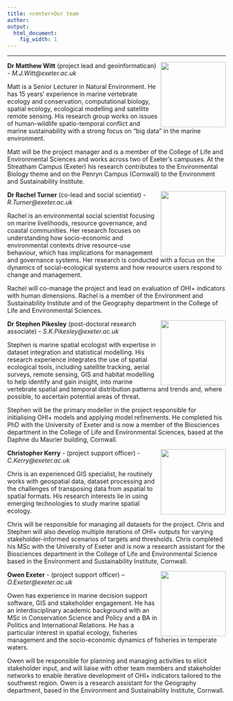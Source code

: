 ```yaml
---
title: <center>Our team
author:  
output:
  html_document:
    fig_width: 1
---
```


<!--- please update--->

----

<img align="right" src="images/profile_matt.JPG" width="150px">
**Dr Matthew Witt** (project lead and geoinformatican) - _M.J.Witt@exeter.ac.uk_

Matt is a Senior Lecturer in Natural Environment. He has 15 years’ experience in marine vertebrate ecology and conservation, computational biology, spatial ecology, ecological modelling and satellite remote sensing. His research group works on issues of human-wildlife spatio-temporal conflict and marine sustainability with a strong focus on “big data” in the marine environment. 

Matt will be the project manager and is a member of the College of Life and Environmental Sciences and works across two of Exeter's campuses. At the Streatham Campus (Exeter) his research contributes to the Environmental Biology theme and on the Penryn Campus (Cornwall) to the Environment and Sustainability Institute.


<img align="right" src="images/profile_Rachel.JPG" width="150px">
**Dr Rachel Turner** (co-lead and social scientist) - _R.Turner@exeter.ac.uk_

Rachel is an environmental social scientist focusing on marine livelihoods, resource governance, and coastal communities. Her research focuses on understanding how socio-economic and environmental contexts drive resource-use behaviour, which has implications for management and governance systems. Her research is conducted with a focus on the dynamics of social-ecological systems and how resource users respond to change and management. 

Rachel will co-manage the project and lead on evaluation of OHI+ indicators with human dimensions. Rachel is a member of the Environment and Sustainability Institute and of the Geography department in the College of Life and Environmental Sciences.

<img align="right" src="images/profile_Stephen.JPG" width="150px">
**Dr Stephen Pikesley** (post-doctoral research associate) - _S.K.Pikesley@exeter.ac.uk_

Stephen is marine spatial ecologist with expertise in dataset integration and statistical modelling. His research experience integrates the use of spatial ecological tools, including satellite tracking, aerial surveys, remote sensing, GIS and habitat modelling to help identify and gain insight, into marine vertebrate spatial and temporal distribution patterns and trends and, where possible, to ascertain potential areas of threat.


Stephen will be the primary modeller in the project responsible for initialising OHI+ models and applying model refinements. He completed his PhD with the University of Exeter and is now a member of the Biosciences department in the College of Life and Environmental Sciences, based at the Daphne du Maurier building, Cornwall.

<img align="right" src="images/profile_Chris.JPG" width="150px">


**Christopher Kerry** - (project support officer) - _C.Kerry@exeter.ac.uk_

Chris is an experienced GIS specialist, he routinely works with geospatial data, dataset processing and the challenges of transposing data from aspatial to spatial formats. His research interests lie in using emerging technologies to study marine spatial ecology.

Chris will be responsible for managing all datasets for the project. Chris and Stephen will also develop multiple iterations of OHI+ outputs for varying stakeholder-informed scenarios of targets and thresholds.
Chris completed his MSc with the University of Exeter and is now a research assistant for the Biosciences department in the College of Life and Environmental Science based in the Environment and Sustainability Institute, Cornwall.


<img align="right" src="images/profile_Owen.jpg" width="150px">
**Owen Exeter** - (project support officer) – _O.Exeter@exeter.ac.uk_

Owen has experience in marine decision support software, GIS and stakeholder engagement. He has an interdisciplinary academic background with an MSc in Conservation Science and Policy and a BA in Politics and International Relations. He has a particular interest in spatial ecology, fisheries management and the socio-economic dynamics of fisheries in temperate waters.

Owen will be responsible for planning and managing activities to elicit stakeholder input, and will liaise with other team members and stakeholder networks to enable iterative development of OHI+ indicators tailored to the southwest region. Owen is a research assistant for the Geography department, based in the Environment and Sustainability Institute, Cornwall.













